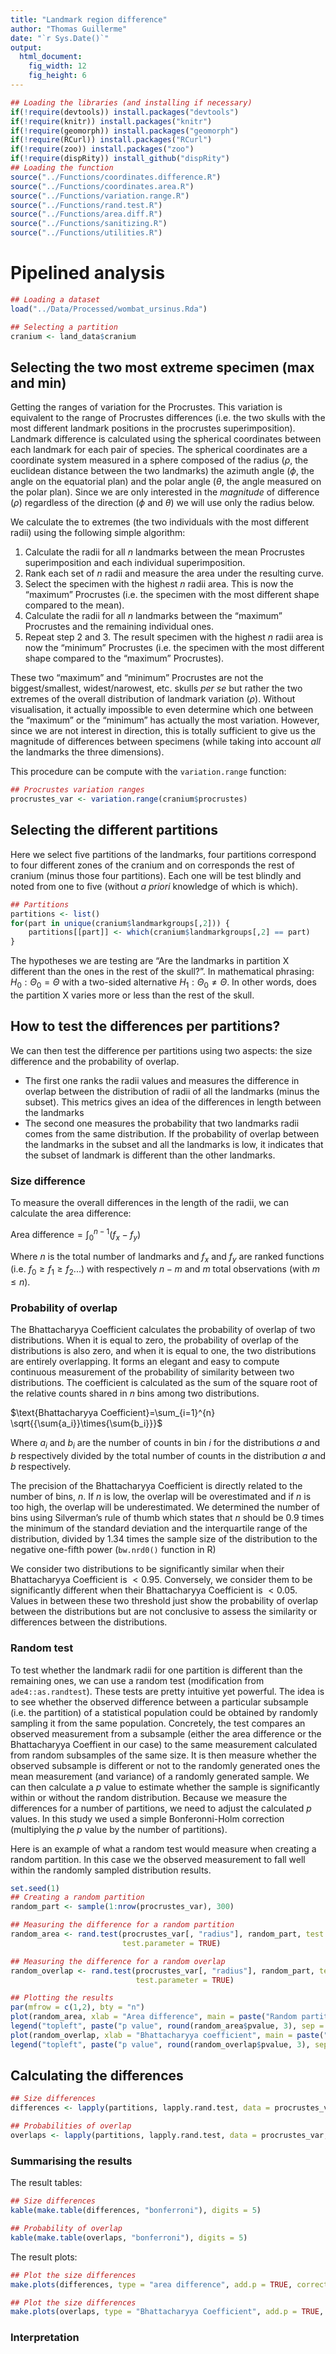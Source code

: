 ```yaml
---
title: "Landmark region difference"
author: "Thomas Guillerme"
date: "`r Sys.Date()`"
output:
  html_document:
    fig_width: 12
    fig_height: 6
---
```


```r
## Loading the libraries (and installing if necessary)
if(!require(devtools)) install.packages("devtools")
if(!require(knitr)) install.packages("knitr")
if(!require(geomorph)) install.packages("geomorph")
if(!require(RCurl)) install.packages("RCurl")
if(!require(zoo)) install.packages("zoo")
if(!require(dispRity)) install_github("dispRity")
## Loading the function
source("../Functions/coordinates.difference.R")
source("../Functions/coordinates.area.R")
source("../Functions/variation.range.R")
source("../Functions/rand.test.R")
source("../Functions/area.diff.R")
source("../Functions/sanitizing.R")
source("../Functions/utilities.R")
```

# Pipelined analysis


```r
## Loading a dataset
load("../Data/Processed/wombat_ursinus.Rda")

## Selecting a partition
cranium <- land_data$cranium
```


## Selecting the two most extreme specimen (max and min)

Getting the ranges of variation for the Procrustes.
This variation is equivalent to the range of Procrustes differences (i.e. the two skulls with the most different landmark positions in the procrustes superimposition).
Landmark difference is calculated using the spherical coordinates between each landmark for each pair of species.
The spherical coordinates are a coordinate system measured in a sphere composed of the radius ($\rho$, the euclidean distance between the two landmarks) the azimuth angle ($\phi$, the angle on the equatorial plan) and the polar angle ($\theta$, the angle measured on the polar plan).
Since we are only interested in the _magnitude_ of difference ($\rho$) regardless of the direction ($\phi$ and $\theta$) we will use only the radius below.

We calculate the to extremes (the two individuals with the most different radii) using the following simple algorithm:

 1. Calculate the radii for all _n_ landmarks between the mean Procrustes superimposition and each individual superimposition.
 2. Rank each set of _n_ radii and measure the area under the resulting curve.
 3. Select the specimen with the highest _n_ radii area. This is now the "maximum" Procrustes (i.e. the specimen with the most different shape compared to the mean).
 4. Calculate the radii for all _n_ landmarks between the "maximum" Procrustes and the remaining individual ones.
 5. Repeat step 2 and 3. The result specimen with the highest _n_ radii area is now the "minimum" Procrustes (i.e. the specimen with the most different shape compared to the "maximum" Procrustes).

These two "maximum" and "minimum" Procrustes are not the biggest/smallest, widest/narowest, etc. skulls _per se_ but rather the two extremes of the overall distribution of landmark variation ($\rho$).
Without visualisation, it actually impossible to even determine which one between the "maximum" or the "minimum" has actually the most variation.
However, since we are not interest in direction, this is totally sufficient to give us the magnitude of differences between specimens (while taking into account _all_ the landmarks the three dimensions).

This procedure can be compute with the `variation.range` function:


```r
## Procrustes variation ranges
procrustes_var <- variation.range(cranium$procrustes)
```
<!-- ## PCA variation range
ordination_var <- variation.range(cranium$procrustes, ordination = cranium$ordination)
## PC1 variation range
ordinatio1_var <- variation.range(cranium$procrustes, ordination = cranium$ordination, axis = 1)
```
 -->

## Selecting the different partitions

Here we select five partitions of the landmarks, four partitions correspond to four different zones of the cranium and on corresponds the rest of cranium (minus those four partitions).
Each one will be test blindly and noted from one to five (without _a priori_ knowledge of which is which).

```r
## Partitions
partitions <- list()
for(part in unique(cranium$landmarkgroups[,2])) {
    partitions[[part]] <- which(cranium$landmarkgroups[,2] == part)
}
```

The hypotheses we are testing are "Are the landmarks in partition X different than the ones in the rest of the skull?".
In mathematical phrasing: $H_{0}: \Theta_{0} = \Theta$ with a two-sided alternative $H_{1}: \Theta_{0} \neq \Theta$.
In other words, does the partition X varies more or less than the rest of the skull.


## How to test the differences per partitions?

We can then test the difference per partitions using two aspects: the size difference and the probability of overlap.

 * The first one ranks the radii values and measures the difference in overlap between the distribution of radii of all the landmarks (minus the subset).
 This metrics gives an idea of the differences in length between the landmarks
 * The second one measures the probability that two landmarks radii comes from the same distribution.
 If the probability of overlap between the landmarks in the subset and all the landmarks is low, it indicates that the subset of landmark is different than the other landmarks.

### Size difference

To measure the overall differences in the length of the radii, we can calculate the area difference:

$\text{Area difference} = \int_{0}^{n-1} (f_{x} - f_{y}) %d(x,y)$

Where $n$ is the total number of landmarks and $f_{x}$ and $f_{y}$ are ranked functions (i.e. $f_{0} \geq f_{1} \geq f_{2} ...$) with respectively $n-m$ and $m$ total observations (with $m \leq n$).

### Probability of overlap

The Bhattacharyya Coefficient calculates the probability of overlap of two distributions. <!-- \citep{Bhattacharyya} -->
When it is equal to zero, the probability of overlap of the distributions is also zero, and when it is equal to one, the two distributions are entirely overlapping.
It forms an elegant and easy to compute continuous measurement of the probability of similarity between two distributions.
The coefficient is calculated as the sum of the square root of the relative counts shared in $n$ bins among two distributions.

$\text{Bhattacharyya Coefficient}=\sum_{i=1}^{n} \sqrt{{\sum{a_i}}\times{\sum{b_i}}}$

Where ${a_i}$ and ${b_i}$  are the number of counts in bin $i$ for the distributions $a$ and $b$ respectively divided by the total number of counts in the distribution $a$ and $b$ respectively.

The precision of the Bhattacharyya Coefficient is directly related to the number of bins, $n$.
If $n$ is low, the overlap will be overestimated and if $n$ is too high, the overlap will be underestimated.
We determined the number of bins using Silverman's rule of thumb which states that $n$ should be $0.9$ times the minimum of the standard deviation and the interquartile range of the distribution, divided by $1.34$ times the sample size of the distribution to the negative one-fifth power (`bw.nrd0()` function in R)  <!-- \citep{silverman1986density}). -->

We consider two distributions to be significantly similar when their Bhattacharyya Coefficient is $<0.95$.
Conversely, we consider them to be significantly different when their Bhattacharyya Coefficient is $<0.05$.
Values in between these two threshold just show the probability of overlap between the distributions but are not conclusive to assess the similarity or differences between the distributions.

### Random test

To test whether the landmark radii for one partition is different than the remaining ones, we can use a random test (modification from `ade4::as.randtest`).
These tests are pretty intuitive yet powerful.
The idea is to see whether the observed difference between a particular subsample (i.e. the partition) of a statistical population could be obtained by randomly sampling it from the same population.
Concretely, the test compares an observed measurement from a subsample (either the area difference or the Bhattacharyya Coeffient in our case) to the same measurement calculated from random subsamples of the same size.
It is then measure whether the observed subsample is different or not to the randomly generated ones the mean measurement (and variance) of a randomly generated sample.
We can then calculate a _p_ value to estimate whether the sample is significantly within or without the random distribution.
Because we measure the differences for a number of partitions, we need to adjust the calculated _p_ values.
In this study we used a simple Bonferonni-Holm correction (multiplying the _p_ value by the number of partitions).

Here is an example of what a random test would measure when creating a random partition.
In this case we the observed measurement to fall well within the randomly sampled distribution results.

```r
set.seed(1)
## Creating a random partition
random_part <- sample(1:nrow(procrustes_var), 300)

## Measuring the difference for a random partition
random_area <- rand.test(procrustes_var[, "radius"], random_part, test = area.diff,
                         test.parameter = TRUE)

## Measuring the difference for a random overlap
random_overlap <- rand.test(procrustes_var[, "radius"], random_part, test = bhatt.coeff,
                            test.parameter = TRUE)

## Plotting the results
par(mfrow = c(1,2), bty = "n")
plot(random_area, xlab = "Area difference", main = paste("Random partition"))
legend("topleft", paste("p value", round(random_area$pvalue, 3), sep = "\n")  , bty = "n")
plot(random_overlap, xlab = "Bhattacharyya coefficient", main = paste("Random partition"))
legend("topleft", paste("p value", round(random_overlap$pvalue, 3), sep = "\n")  , bty = "n")
```

## Calculating the differences

```r
## Size differences
differences <- lapply(partitions, lapply.rand.test, data = procrustes_var, test = area.diff)

## Probabilities of overlap
overlaps <- lapply(partitions, lapply.rand.test, data = procrustes_var, test = bhatt.coeff)

```

### Summarising the results

The result tables:

```r
## Size differences
kable(make.table(differences, "bonferroni"), digits = 5)

## Probability of overlap
kable(make.table(overlaps, "bonferroni"), digits = 5)
```

The result plots:

```r
## Plot the size differences
make.plots(differences, type = "area difference", add.p = TRUE, correction = "bonferroni")
```

```r
## Plot the size differences
make.plots(overlaps, type = "Bhattacharyya Coefficient", add.p = TRUE, correction = "bonferroni")
```

### Interpretation

